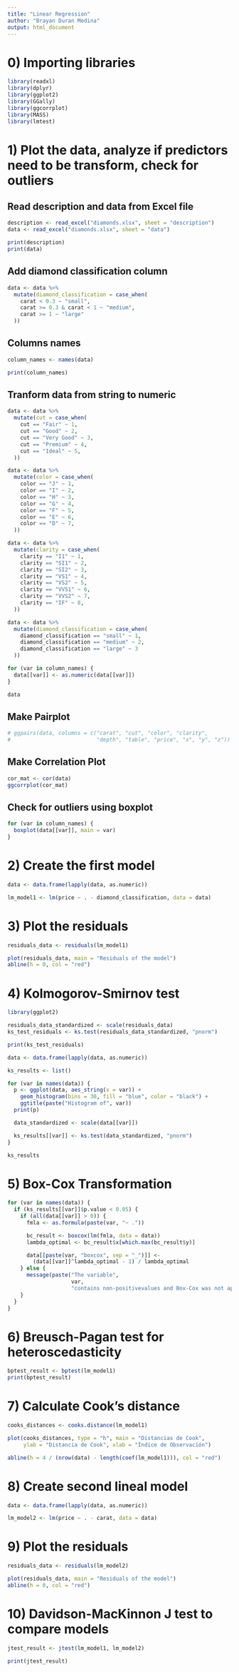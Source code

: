 ```yaml
---
title: "Linear Regression"
author: "Brayan Duran Medina"
output: html_document
---
```


# 0) Importing libraries
```r
library(readxl)
library(dplyr)
library(ggplot2)
library(GGally)
library(ggcorrplot)
library(MASS)
library(lmtest)
```

# 1) Plot the data, analyze if predictors need to be transform, check for outliers

## Read description and data from Excel file
```r
description <- read_excel("diamonds.xlsx", sheet = "description")
data <- read_excel("diamonds.xlsx", sheet = "data")

print(description)
print(data)
```

## Add diamond classification column
```r
data <- data %>%
  mutate(diamond_classification = case_when(
    carat < 0.3 ~ "small",
    carat >= 0.3 & carat < 1 ~ "medium",
    carat >= 1 ~ "large"
  ))
```

## Columns names
```r
column_names <- names(data)

print(column_names)
```

## Tranform data from string to numeric
```r

data <- data %>%
  mutate(cut = case_when(
    cut == "Fair" ~ 1,
    cut == "Good" ~ 2,
    cut == "Very Good" ~ 3,
    cut == "Premium" ~ 4,
    cut == "Ideal" ~ 5,
  ))

data <- data %>%
  mutate(color = case_when(
    color == "J" ~ 1,
    color == "I" ~ 2,
    color == "H" ~ 3,
    color == "G" ~ 4,
    color == "F" ~ 5,
    color == "E" ~ 6,
    color == "D" ~ 7,
  ))

data <- data %>%
  mutate(clarity = case_when(
    clarity == "I1" ~ 1,
    clarity == "SI1" ~ 2,
    clarity == "SI2" ~ 3,
    clarity == "VS1" ~ 4,
    clarity == "VS2" ~ 5,
    clarity == "VVS1" ~ 6,
    clarity == "VVS2" ~ 7,
    clarity == "IF" ~ 8,
  ))

data <- data %>%
  mutate(diamond_classification = case_when(
    diamond_classification == "small" ~ 1,
    diamond_classification == "medium" ~ 2,
    diamond_classification == "large" ~ 3
  ))

for (var in column_names) {
  data[[var]] <- as.numeric(data[[var]])
}

data
```

## Make Pairplot
```r
# ggpairs(data, columns = c("carat", "cut", "color", "clarity",
#                           "depth", "table", "price", "x", "y", "z"))
```

## Make Correlation Plot
```r
cor_mat <- cor(data)
ggcorrplot(cor_mat)
```

## Check for outliers using boxplot
```r
for (var in column_names) {
  boxplot(data[[var]], main = var)
}
```

# 2) Create the first model
```r
data <- data.frame(lapply(data, as.numeric))

lm_model1 <- lm(price ~ . - diamond_classification, data = data)
```

# 3) Plot the residuals
```r
residuals_data <- residuals(lm_model1)

plot(residuals_data, main = "Residuals of the model")
abline(h = 0, col = "red")
```

# 4) Kolmogorov-Smirnov test
```r
library(ggplot2)

residuals_data_standardized <- scale(residuals_data)
ks_test_residuals <- ks.test(residuals_data_standardized, "pnorm")

print(ks_test_residuals)

data <- data.frame(lapply(data, as.numeric))

ks_results <- list()

for (var in names(data)) {
  p <- ggplot(data, aes_string(x = var)) +
    geom_histogram(bins = 30, fill = "blue", color = "black") +
    ggtitle(paste("Histogram of", var))
  print(p)

  data_standardized <- scale(data[[var]])

  ks_results[[var]] <- ks.test(data_standardized, "pnorm")
}

ks_results
```

# 5) Box-Cox Transformation
```r
for (var in names(data)) {
  if (ks_results[[var]]$p.value < 0.05) {
    if (all(data[[var]] > 0)) {
      fmla <- as.formula(paste(var, "~ ."))

      bc_result <- boxcox(lm(fmla, data = data))
      lambda_optimal <- bc_result$x[which.max(bc_result$y)]

      data[[paste(var, "boxcox", sep = "_")]] <-
        (data[[var]]^lambda_optimal - 1) / lambda_optimal
    } else {
      message(paste("The variable",
                    var,
                    "contains non-positivevalues and Box-Cox was not applied."))
    }
  }
}
```

# 6) Breusch-Pagan test for heteroscedasticity
```r
bptest_result <- bptest(lm_model1)
print(bptest_result)
```

# 7) Calculate Cook's distance
```r
cooks_distances <- cooks.distance(lm_model1)

plot(cooks_distances, type = "h", main = "Distancias de Cook",
     ylab = "Distancia de Cook", xlab = "Índice de Observación")

abline(h = 4 / (nrow(data) - length(coef(lm_model1))), col = "red")
```

# 8) Create second lineal model
```r
data <- data.frame(lapply(data, as.numeric))

lm_model2 <- lm(price ~ . - carat, data = data)
```

# 9) Plot the residuals
```r
residuals_data <- residuals(lm_model2)

plot(residuals_data, main = "Residuals of the model")
abline(h = 0, col = "red")
```

# 10) Davidson-MacKinnon J test to compare models
```r
jtest_result <- jtest(lm_model1, lm_model2)

print(jtest_result)
```